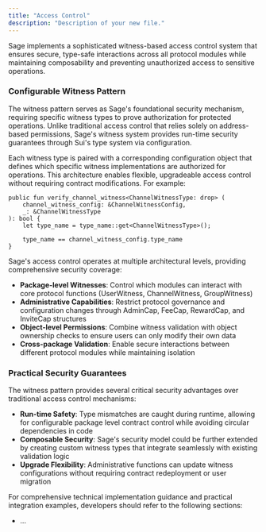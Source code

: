 ```yaml
---
title: "Access Control"
description: "Description of your new file."
---
```


Sage implements a sophisticated witness-based access control system that ensures secure, type-safe interactions across all protocol modules while maintaining composability and preventing unauthorized access to sensitive operations.

### Configurable Witness Pattern

The witness pattern serves as Sage's foundational security mechanism, requiring specific witness types to prove authorization for protected operations. Unlike traditional access control that relies solely on address-based permissions, Sage's witness system provides run-time security guarantees through Sui's type system via configuration.

Each witness type is paired with a corresponding configuration object that defines which specific witness implementations are authorized for operations. This architecture enables flexible, upgradeable access control without requiring contract modifications. For example:

```
public fun verify_channel_witness<ChannelWitnessType: drop> (
    channel_witness_config: &ChannelWitnessConfig,
    _: &ChannelWitnessType
): bool {
    let type_name = type_name::get<ChannelWitnessType>();

    type_name == channel_witness_config.type_name
}
```

Sage's access control operates at multiple architectural levels, providing comprehensive security coverage:

- **Package-level Witnesses**: Control which modules can interact with core protocol functions (UserWitness, ChannelWitness, GroupWitness)
- **Administrative Capabilities**: Restrict protocol governance and configuration changes through AdminCap, FeeCap, RewardCap, and InviteCap structures
- **Object-level Permissions**: Combine witness validation with object ownership checks to ensure users can only modify their own data
- **Cross-package Validation**: Enable secure interactions between different protocol modules while maintaining isolation

### Practical Security Guarantees

The witness pattern provides several critical security advantages over traditional access control mechanisms:

- **Run-time Safety**: Type mismatches are caught during runtime, allowing for configurable package level contract control while avoiding circular dependencies in code
- **Composable Security**: Sage's security model could be further extended by creating custom witness types that integrate seamlessly with existing validation logic
- **Upgrade Flexibility**: Administrative functions can update witness configurations without requiring contract redeployment or user migration

For comprehensive technical implementation guidance and practical integration examples, developers should refer to the following sections:

- ...